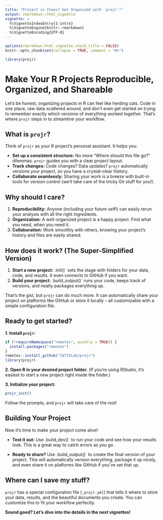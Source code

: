 ```yaml
---
title: "Project in Chaos? Get Organized with `projr`!"
output: rmarkdown::html_vignette
vignette: >
  %\VignetteIndexEntry{1-intro}
  %\VignetteEngine{knitr::rmarkdown}
  %\VignetteEncoding{UTF-8}
---
```


```r
options(rmarkdown.html_vignette.check_title = FALSE)
knitr::opts_chunk$set(collapse = TRUE, comment = "#>")
```

```r
library(projr)
```

# Make Your R Projects Reproducible, Organized, and Shareable 

Let's be honest, organizing projects in R can feel like herding cats.  Code in one place, raw data scattered around, and don't even get started on trying to remember exactly which *versions* of everything worked together. That's where `projr` steps in to streamline your workflow.

## What is `projr`?

Think of `projr` as your R project's personal assistant. It helps you:

* **Set up a consistent structure:** No more "Where should this file go?" dilemmas. `projr` guides you with a clear project layout.
* **Track changes:** Code changes? Data updates? `projr` automatically versions your project, so you have a crystal-clear history.
* **Collaborate seamlessly:** Sharing your work is a breeze with built-in tools for version control (we'll take care of the tricky Git stuff for you!).

## Why should I care?

1. **Reproducibility:** Anyone (including your future self!) can easily rerun your analysis with all the right ingredients.
2. **Organization:**  A well-organized project is a happy project.  Find what you need, when you need it.
3. **Collaboration:** Work smoothly with others, knowing your project's history and files are easily shared.

## How does it work? (The Super-Simplified Version)

1. **Start a new project:** .init()` sets the stage with folders for your data, code, and results. It even connects to GitHub if you want.
2. **Build your project:** .build_output()` runs your code, keeps track of versions, and neatly packages everything up.

That's the gist, but `projr` can do much more. It can automatically share your project on platforms like GitHub or store it locally – all customizable with a simple configuration file.

## Ready to get started? 

**1. Install `projr`:**

```r
if (!requireNamespace("remotes", quietly = TRUE)) {
  install.packages("remotes")
}
remotes::install_github("SATVILab/projr")
library(projr)
```

**2.  Open R in your desired project folder.**  (If you're using RStudio, it's easiest to start a new project right inside the folder.)

**3. Initialize your project:**

```r
projr_init() 
```

Follow the prompts, and `projr` will take care of the rest!

## Building Your Project

Now it's time to make your project come alive!

* **Test it out:** Use .build_dev()` to run your code and see how your results look. This is a great way to catch errors as you go.

* **Ready to share?** Use .build_output()` to create the final version of your project. This will automatically version everything, package it up nicely, and even share it on platforms like GitHub if you've set that up.

## Where can I save my stuff?

`projr` has a special configuration file (`_projr.yml`) that tells it where to store your data, results, and the beautiful documents you create.  You can customize this to fit your workflow perfectly.  

**Sound good? Let's dive into the details in the next vignettes!** 
